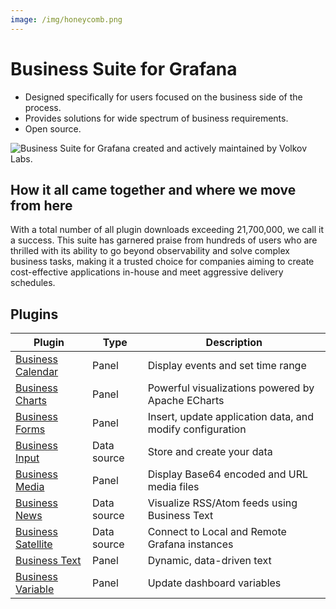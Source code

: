 ```yaml
---
image: /img/honeycomb.png
---
```



# Business Suite for Grafana

- Designed specifically for users focused on the business side of the process.
- Provides solutions for wide spectrum of business requirements.
- Open source.

<Image
  title="Business Suite for Grafana created and actively maintained by Volkov Labs."
  src="/img/honeycomb.png"
/>

## How it all came together and where we move from here

With a total number of all plugin downloads exceeding 21,700,000, we call it a success. This suite has garnered praise from hundreds of users who are thrilled with its ability to go beyond observability and solve complex business tasks, making it a trusted choice for companies aiming to create cost-effective applications in-house and meet aggressive delivery schedules.

<BlogPost id="business-suite-20240802" />

## Plugins

| Plugin                                            | Type        | Description                                               |
| ------------------------------------------------- | ----------- | --------------------------------------------------------- |
| [Business Calendar](business-calendar)            | Panel       | Display events and set time range                         |
| [Business Charts](business-charts)                | Panel       | Powerful visualizations powered by Apache ECharts         |
| [Business Forms](volkovlabs-form-panel)           | Panel       | Insert, update application data, and modify configuration |
| [Business Input](volkovlabs-static-datasource)    | Data source | Store and create your data                                |
| [Business Media](volkovlabs-image-panel)          | Panel       | Display Base64 encoded and URL media files                |
| [Business News](volkovlabs-rss-datasource)        | Data source | Visualize RSS/Atom feeds using Business Text              |
| [Business Satellite](volkovlabs-grapi-datasource) | Data source | Connect to Local and Remote Grafana instances             |
| [Business Text](volkovlabs-dynamictext-panel)     | Panel       | Dynamic, data-driven text                                 |
| [Business Variable](volkovlabs-variable-panel)    | Panel       | Update dashboard variables                                |

<Feedback />
